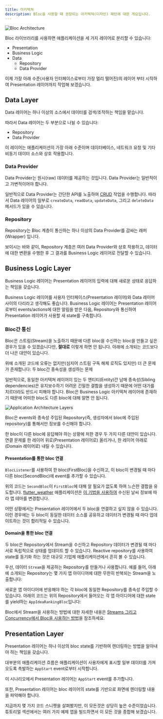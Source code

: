 ```yaml
---
title: 아키텍쳐
description: Bloc을 사용할 때 권장되는 아키텍쳐(디자인) 패턴에 대한 개요입니다.
---
```



![Bloc Architecture](~/assets/concepts/bloc_architecture_full.png)

Bloc 라이브러리를 사용하면 애플리케이션을 세 가지 레이어로 분리할 수 있습니다:

- Presentation
- Business Logic
- Data
  - Repository
  - Data Provider

이제 가장 아래 수준(사용자 인터페이스로부터 가장 멀리 떨어진)의 레이어 부터 시작하여 Presentation 레이어까지 작업해 보겠습니다.

## Data Layer

Data 레이어는 하나 이상의 소스에서 데이터를 검색/조작하는 책임을 맡습니다.

따라서 Data 레이어는 두 부분으로 나뉠 수 있습니다:

- Repository
- Data Provider

이 레이어는 애플리케이션의 가장 아래 수준이며 데이터베이스, 네트워크 요청 및 기타 비동기 데이터 소스와 상호 작용합니다.

### Data Provider

Data Provider는 원시(raw) 데이터를 제공하는 것입니다. Data Provider는 일반적이고 가변적이어야 합니다.

일반적으로 Data Provider는 간단한 API를 노출하여 [CRUD](https://en.wikipedia.org/wiki/Create,_read,_update_and_delete) 작업을 수행합니다.
따라서 Data 레이어의 일부로 `createData`, `readData`, `updateData`, 그리고 `deleteData` 메서드가 있을 수 있습니다.

<DataProviderSnippet />

### Repository

Repository는 Bloc 계층이 통신하는 하나 이상의 Data Provider를 감싸는 래퍼(Wrapper) 입니다.

<RepositorySnippet />

보이시는 바와 같이, Repository 계층은 여러 Data Provider와 상호 작용하고, 데이터에 대한 변환을 수행한 후 그 결과를 Business Logic 레이어로 전달할 수 있습니다.

## Business Logic Layer

Business Logic 레이어는 Presentation 레이어의 입력에 대해 새로운 상태로 응답하는 책임을 갖습니다.

Business Logic 레이어를 사용자 인터페이스(Presentation 레이어)와 Data 레이어 사이의 다리라고 생각해도 좋습니다. Business Logic 레이어는 Presentation 레이어로부터 events/actions에 대한 알림을 받은 다음, Repository와 통신하여 Presentation 레이어가 사용할 새 state를 구축합니다.

<BusinessLogicComponentSnippet />

### Bloc간 통신

Bloc은 스트림(Stream)을 노출하기 때문에 다른 bloc을 수신하는 bloc을 만들고 싶은 경우가 있을 수 있겠습니다만, **절대로** 이렇게 하면 안 됩니다. 아래에 소개되는 코드보다 더 나은 대안이 있습니다.

<BlocTightCouplingSnippet />

위에 소개된 코드에 오류는 없지만(심지어 스트림 구독 해체 로직도 있지만) 더 큰 문제가 존재합니다: 두 bloc간 종속성을 생성하는 문제

일반적으로, 동일한 아키텍쳐 레이어이 있는 두 엔티티(Entity)간 남매 종속성(Sibling dependencies)은 유지보수하기 어려운 긴밀한 결합을 생성하기 때문에 어떤 대가를 치르더라도 반드시 피해야 합니다. Bloc은 Business Logic 아키텍쳐 레이어에 존재하기 때문에 어떠한 bloc도 다른 bloc에 대해 알면 안 됩니다.

![Application Architecture Layers](~/assets/architecture/architecture.png)

Bloc은 events와 종속성 주입된 Repository(즉, 생성자에서 bloc에 주입된 repository)를 통해서만 정보를 수신해야 합니다.

한 bloc이 다른 bloc에 응답해야 하는 상황에 처한 경우 두 가지 다른 대안이 있습니다. 연결 문제를 한 레이어 위로(Presentation 레이어로) 올리거나, 한 레이어 아래로(Domain 레이어로) 내릴 수 있습니다.

#### Presentation를 통한 bloc 연결

`BlocListener`를 사용하여 한 bloc(FirstBloc)을 수신하고, 이 bloc이 변경될 때 마다 다른 bloc(SecondBloc)에 event를 추가할 수 있습니다.

<BlocLooseCouplingPresentationSnippet />

위의 코드는 `SecondBloc`이 `FirstBloc`에 대해 알 필요가 없도록 하여 느슨한 결합을 유도합니다. [flutter_weather](/tutorials/flutter-weather) 애플리케이션은 [이 기법을 사용하여](https://github.com/felangel/bloc/blob/b4c8db938ad71a6b60d4a641ec357905095c3965/examples/flutter_weather/lib/weather/view/weather_page.dart#L38-L42) 수신된 날씨 정보에 따라 앱 테마를 변경합니다.

어떤 상황에서는 Presentation 레이어에서 두 bloc을 연결하고 싶지 않을 수 있습니다. 이런 경우에는 두 bloc이 동일한 데이터 소스를 공유하고 데이터가 변경될 때 마다 업데이트하는 것이 합리적일 수 있습니다.

#### Domain을 통한 bloc 연결

두 bloc은 Repository에서 Stream을 수신하고 Repository 데이터가 변경될 때 마다 서로 독립적으로 상태를 업데이트 할 수 있습니다. Reactive repository를 사용하여 state를 동기화 하는 것은 대규모 기업체 애플리케이션에서 흔히 볼 수 있습니다.

우선, 데이터 `Stream`을 제공하는 Repository를 만들거나 사용합니다. 예를 들어, 아래에 소개되는 Repository는 몇 가지 앱 아이디어에 대한 무한히 반복되는 Stream을 노출합니다:

<AppIdeasRepositorySnippet />

새로운 앱 아이디어에 반응해야 하는 각 bloc에 동일한 Repository를 종속성 주입할 수 있습니다. 아래의 코드는 위의 Repository에서 들어오는 각 앱 아이디어에 대한 state를 yield하는 `AppIdeaRankingBloc`입니다:

<AppIdeaRankingBlocSnippet />

Bloc에서 Stream을 사용하는 방법에 대한 자세한 내용은 [Streams 그리고 Concurrency에서 Bloc을 사용하는 방법](https://verygood.ventures/blog/how-to-use-bloc-with-streams-and-concurrency)을 참조하세요.

## Presentation Layer

Presentation 레이어는 하나 이상의 bloc state를 기반하여 렌더링하는 방법을 알아내야 하는 책임을 갖습니다.

대부분의 애플리케이션 흐름은 애플리케이션이 사용자에게 표시할 일부 데이터를 가져오도록 촉발하는 `AppStart` event로부터 시작합니다.

이 시나리오에서 Presentation 레이어는 `AppStart` event를 추가합니다.

또한, Presentation 레이어는 bloc 레이어의 state를 기반으로 화면에 렌더링할 내용을 파악해야 합니다.

<PresentationComponentSnippet />

지금까지 몇 가지 코드 스니펫을 살펴봤지만, 이 모든것은 상당히 높은 수준이었습니다. 튜토리얼 섹션에서는 여러 가지 예제 앱을 빌드하면서 이 모든 것을 종합해 보겠습니다.
